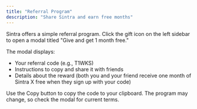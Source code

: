 ```yaml
---
title: "Referral Program"
description: "Share Sintra and earn free months"
---
```


Sintra offers a simple referral program. Click the gift icon on the left sidebar to open a modal titled "Give and get 1 month free." 

The modal displays:
- Your referral code (e.g., T1WKS)
- Instructions to copy and share it with friends
- Details about the reward (both you and your friend receive one month of Sintra X free when they sign up with your code)

Use the Copy button to copy the code to your clipboard. The program may change, so check the modal for current terms.